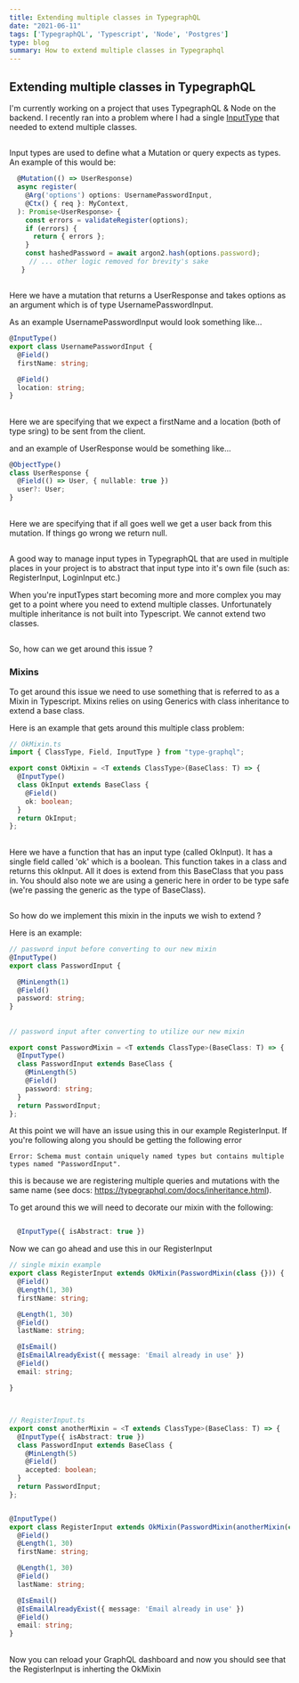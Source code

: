 ```yaml
---
title: Extending multiple classes in TypegraphQL
date: "2021-06-11"
tags: ['TypegraphQL', 'Typescript', 'Node', 'Postgres']
type: blog
summary: How to extend multiple classes in Typegraphql 
---
```



## Extending multiple classes in TypegraphQL


I'm currently working on a project that uses TypegraphQL & Node on the backend. I recently ran into a problem where I had a single <a href="https://typegraphql.com/docs/resolvers.html#input-types" target="_blank">InputType</a> that needed to extend multiple classes. 

##

Input types are used to define what a Mutation or query expects as types. An example of this would be:

```ts
  @Mutation(() => UserResponse)
  async register(
    @Arg('options') options: UsernamePasswordInput,
    @Ctx() { req }: MyContext,
  ): Promise<UserResponse> {
    const errors = validateRegister(options);
    if (errors) {
      return { errors };
    }
    const hashedPassword = await argon2.hash(options.password);
     // ... other logic removed for brevity's sake
   }
```

##

Here we have a mutation that returns a UserResponse and takes options as an argument which is of type UsernamePasswordInput. 

As an example UsernamePasswordInput would look something like... 


```ts
@InputType()
export class UsernamePasswordInput {
  @Field()
  firstName: string;

  @Field()
  location: string;
}
```

##


Here we are specifying that we expect a firstName and a location (both of type sring) to be sent from the client. 

and an example of UserResponse would be something like... 


```ts
@ObjectType()
class UserResponse {
  @Field(() => User, { nullable: true })
  user?: User;
}
```

## 

Here we are specifying that if all goes well we get a user back from this mutation. If things go wrong we return null. 

## 

A good way to manage input types in TypegraphQL that are used in multiple places in your project is to abstract that input type into it's own file (such as: RegisterInput, LoginInput etc.)



When you're inputTypes start becoming more and more complex you may get to a point where you need to extend multiple classes. Unfortunately multiple inheritance is not built into Typescript. We cannot extend two classes.


## 

So, how can we get around this issue ? 



### Mixins 

To get around this issue we need to use something that is referred to as a Mixin in Typescript. Mixins relies on using Generics with class inheritance to extend a base class.

Here is an example that gets around this multiple class problem: 

```ts
// OkMixin.ts 
import { ClassType, Field, InputType } from "type-graphql";

export const OkMixin = <T extends ClassType>(BaseClass: T) => {
  @InputType()
  class OkInput extends BaseClass {
    @Field()
    ok: boolean;
  }
  return OkInput;
};
```

## 

Here we have a function that has an input type (called OkInput). It has a single field called 'ok' which is a boolean. This function takes in a class and returns this okInput. All it does is extend from this BaseClass that you pass in. You should also note we are using a generic here in order to be type safe (we're passing the generic as the type of BaseClass).

## 

So how do we implement this mixin in the inputs we wish to extend ? 

Here is an example: 


```ts
// password input before converting to our new mixin 
@InputType()
export class PasswordInput {

  @MinLength(1)
  @Field()
  password: string;
}
```

## 

```ts
// password input after converting to utilize our new mixin

export const PasswordMixin = <T extends ClassType>(BaseClass: T) => {
  @InputType()
  class PasswordInput extends BaseClass {
    @MinLength(5)
    @Field()
    password: string;
  }
  return PasswordInput;
};
```

At this point we will have an issue using this in our example RegisterInput. If you're following along you should be getting the following error 


```
Error: Schema must contain uniquely named types but contains multiple types named "PasswordInput".
```

this is because we are registering multiple queries and mutations with the same name (see docs: https://typegraphql.com/docs/inheritance.html). 

To get around this we will need to decorate our mixin with the following: 

```ts

  @InputType({ isAbstract: true })

```

Now we can go ahead and use this in our RegisterInput

```ts
// single mixin example 
export class RegisterInput extends OkMixin(PasswordMixin(class {})) {
  @Field()
  @Length(1, 30)
  firstName: string;

  @Length(1, 30)
  @Field()
  lastName: string;

  @IsEmail()
  @IsEmailAlreadyExist({ message: 'Email already in use' })
  @Field()
  email: string;

} 
```

## 

```ts

// RegisterInput.ts 
export const anotherMixin = <T extends ClassType>(BaseClass: T) => {
  @InputType({ isAbstract: true })
  class PasswordInput extends BaseClass {
    @MinLength(5)
    @Field()
    accepted: boolean;
  }
  return PasswordInput;
};


@InputType()
export class RegisterInput extends OkMixin(PasswordMixin(anotherMixin(class {})),) {
  @Field()
  @Length(1, 30)
  firstName: string;

  @Length(1, 30)
  @Field()
  lastName: string;

  @IsEmail()
  @IsEmailAlreadyExist({ message: 'Email already in use' })
  @Field()
  email: string;
} 
```

## 

Now you can reload your GraphQL dashboard and now you should see that the RegisterInput is inherting the OkMixin
